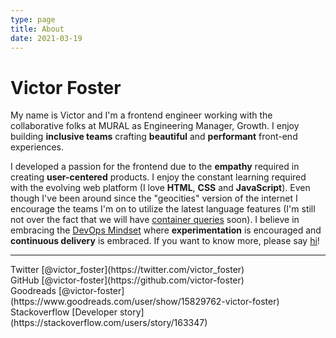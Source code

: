 ```yaml
---
type: page
title: About
date: 2021-03-19
---
```


# Victor Foster

My name is Victor and I'm a frontend engineer working with the collaborative folks at MURAL as Engineering Manager, Growth. I enjoy building **inclusive teams** crafting **beautiful** and **performant** front-end experiences.

I developed a passion for the frontend due to the **empathy** required in creating **user-centered** products. I enjoy the constant learning required with the evolving web platform (I love **HTML**, **CSS** and **JavaScript**). Even though I've been around since the "geocities" version of the internet I encourage the teams I'm on to utilize the latest language features (I'm still not over the fact that we will have [container queries](https://developer.mozilla.org/en-US/docs/Web/CSS/CSS_Container_Queries) soon). I believe in embracing the [DevOps Mindset](https://stackoverflow.blog/2020/06/10/the-rise-of-the-devops-mindset/) where **experimentation** is encouraged and **continuous delivery** is embraced. If you want to know more, please say [hi](mailto:victor.foster@gmail.com)!

---

<div>
	Twitter [@victor_foster](https://twitter.com/victor_foster) <br />
	GitHub [@victor-foster](https://github.com/victor-foster) <br />
	Goodreads [@victor-foster](https://www.goodreads.com/user/show/15829762-victor-foster) <br />
	Stackoverflow [Developer story](https://stackoverflow.com/users/story/163347) <br />
</div>

